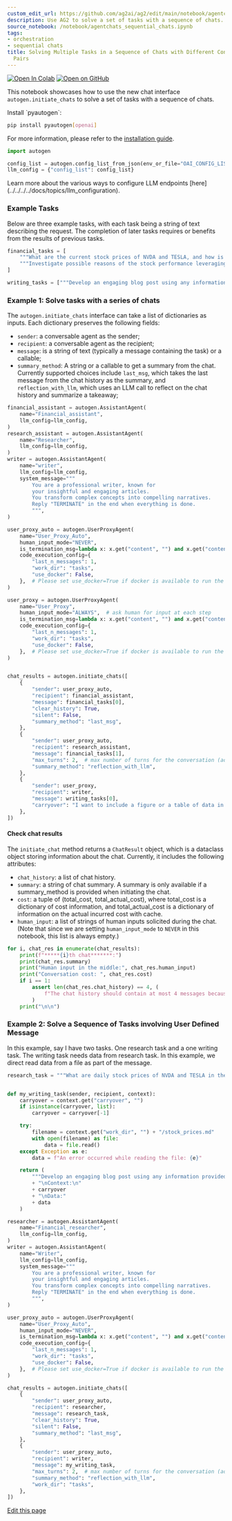 ```yaml
---
custom_edit_url: https://github.com/ag2ai/ag2/edit/main/notebook/agentchats_sequential_chats.ipynb
description: Use AG2 to solve a set of tasks with a sequence of chats.
source_notebook: /notebook/agentchats_sequential_chats.ipynb
tags:
- orchestration
- sequential chats
title: Solving Multiple Tasks in a Sequence of Chats with Different Conversable Agent
  Pairs
---
```


<a href="https://colab.research.google.com/github/ag2ai/ag2/blob/main/notebook/agentchats_sequential_chats.ipynb" class="colab-badge" target="_blank"><img noZoom src="https://colab.research.google.com/assets/colab-badge.svg" alt="Open In Colab" /></a>
<a href="https://github.com/ag2ai/ag2/blob/main/notebook/agentchats_sequential_chats.ipynb" class="github-badge" target="_blank"><img noZoom src="https://img.shields.io/badge/Open%20on%20GitHub-grey?logo=github" alt="Open on GitHub" /></a>




This notebook showcases how to use the new chat interface
`autogen.initiate_chats` to solve a set of tasks with a sequence of
chats.


<div class="info Requirements">
<Info>
Install `pyautogen`:

```bash
pip install pyautogen[openai]
```

For more information, please refer to the [installation
guide](../../../../docs/user-guide/basic-concepts/installing-ag2).
</Info>
</div>

```python
import autogen

config_list = autogen.config_list_from_json(env_or_file="OAI_CONFIG_LIST")
llm_config = {"config_list": config_list}
```


<div class="tip">
<Tip>
Learn more about the various ways to configure LLM endpoints
[here](../../../../docs/topics/llm_configuration).
</Tip>
</div>

### Example Tasks

Below are three example tasks, with each task being a string of text
describing the request. The completion of later tasks requires or
benefits from the results of previous tasks.

```python
financial_tasks = [
    """What are the current stock prices of NVDA and TESLA, and how is the performance over the past month in terms of percentage change?""",
    """Investigate possible reasons of the stock performance leveraging market news.""",
]

writing_tasks = ["""Develop an engaging blog post using any information provided."""]
```

### Example 1: Solve tasks with a series of chats

The `autogen.initiate_chats` interface can take a list of dictionaries
as inputs. Each dictionary preserves the following fields:

-   `sender`: a conversable agent as the sender;
-   `recipient`: a conversable agent as the recipient;
-   `message`: is a string of text (typically a message containing the
    task) or a callable;
-   `summary_method`: A string or a callable to get a summary from the
    chat. Currently supported choices include `last_msg`, which takes
    the last message from the chat history as the summary, and
    `reflection_with_llm`, which uses an LLM call to reflect on the chat
    history and summarize a takeaway;

```python
financial_assistant = autogen.AssistantAgent(
    name="Financial_assistant",
    llm_config=llm_config,
)
research_assistant = autogen.AssistantAgent(
    name="Researcher",
    llm_config=llm_config,
)
writer = autogen.AssistantAgent(
    name="writer",
    llm_config=llm_config,
    system_message="""
        You are a professional writer, known for
        your insightful and engaging articles.
        You transform complex concepts into compelling narratives.
        Reply "TERMINATE" in the end when everything is done.
        """,
)

user_proxy_auto = autogen.UserProxyAgent(
    name="User_Proxy_Auto",
    human_input_mode="NEVER",
    is_termination_msg=lambda x: x.get("content", "") and x.get("content", "").rstrip().endswith("TERMINATE"),
    code_execution_config={
        "last_n_messages": 1,
        "work_dir": "tasks",
        "use_docker": False,
    },  # Please set use_docker=True if docker is available to run the generated code. Using docker is safer than running the generated code directly.
)

user_proxy = autogen.UserProxyAgent(
    name="User_Proxy",
    human_input_mode="ALWAYS",  # ask human for input at each step
    is_termination_msg=lambda x: x.get("content", "") and x.get("content", "").rstrip().endswith("TERMINATE"),
    code_execution_config={
        "last_n_messages": 1,
        "work_dir": "tasks",
        "use_docker": False,
    },  # Please set use_docker=True if docker is available to run the generated code. Using docker is safer than running the generated code directly.
)


chat_results = autogen.initiate_chats([
    {
        "sender": user_proxy_auto,
        "recipient": financial_assistant,
        "message": financial_tasks[0],
        "clear_history": True,
        "silent": False,
        "summary_method": "last_msg",
    },
    {
        "sender": user_proxy_auto,
        "recipient": research_assistant,
        "message": financial_tasks[1],
        "max_turns": 2,  # max number of turns for the conversation (added for demo purposes, generally not necessarily needed)
        "summary_method": "reflection_with_llm",
    },
    {
        "sender": user_proxy,
        "recipient": writer,
        "message": writing_tasks[0],
        "carryover": "I want to include a figure or a table of data in the blogpost.",  # additional carryover to include to the conversation (added for demo purposes, generally not necessarily needed)
    },
])
```

#### Check chat results

The `initiate_chat` method returns a `ChatResult` object, which is a
dataclass object storing information about the chat. Currently, it
includes the following attributes:

-   `chat_history`: a list of chat history.
-   `summary`: a string of chat summary. A summary is only available if
    a summary_method is provided when initiating the chat.
-   `cost`: a tuple of (total_cost, total_actual_cost), where total_cost
    is a dictionary of cost information, and total_actual_cost is a
    dictionary of information on the actual incurred cost with cache.
-   `human_input`: a list of strings of human inputs solicited during
    the chat. (Note that since we are setting `human_input_mode` to
    `NEVER` in this notebook, this list is always empty.)

```python
for i, chat_res in enumerate(chat_results):
    print(f"*****{i}th chat*******:")
    print(chat_res.summary)
    print("Human input in the middle:", chat_res.human_input)
    print("Conversation cost: ", chat_res.cost)
    if i == 1:
        assert len(chat_res.chat_history) == 4, (
            f"The chat history should contain at most 4 messages because max_turns is set to 2 in the {i}-th chat."
        )
    print("\n\n")
```

### Example 2: Solve a Sequence of Tasks involving User Defined Message

In this example, say I have two tasks. One research task and a one
writing task. The writing task needs data from research task. In this
example, we direct read data from a file as part of the message.

```python
research_task = """What are daily stock prices of NVDA and TESLA in the past month. Save the results in a .md file named 'stock_prices.md'."""


def my_writing_task(sender, recipient, context):
    carryover = context.get("carryover", "")
    if isinstance(carryover, list):
        carryover = carryover[-1]

    try:
        filename = context.get("work_dir", "") + "/stock_prices.md"
        with open(filename) as file:
            data = file.read()
    except Exception as e:
        data = f"An error occurred while reading the file: {e}"

    return (
        """Develop an engaging blog post using any information provided. """
        + "\nContext:\n"
        + carryover
        + "\nData:"
        + data
    )
```


```python
researcher = autogen.AssistantAgent(
    name="Financial_researcher",
    llm_config=llm_config,
)
writer = autogen.AssistantAgent(
    name="Writer",
    llm_config=llm_config,
    system_message="""
        You are a professional writer, known for
        your insightful and engaging articles.
        You transform complex concepts into compelling narratives.
        Reply "TERMINATE" in the end when everything is done.
        """,
)

user_proxy_auto = autogen.UserProxyAgent(
    name="User_Proxy_Auto",
    human_input_mode="NEVER",
    is_termination_msg=lambda x: x.get("content", "") and x.get("content", "").rstrip().endswith("TERMINATE"),
    code_execution_config={
        "last_n_messages": 1,
        "work_dir": "tasks",
        "use_docker": False,
    },  # Please set use_docker=True if docker is available to run the generated code. Using docker is safer than running the generated code directly.
)

chat_results = autogen.initiate_chats([
    {
        "sender": user_proxy_auto,
        "recipient": researcher,
        "message": research_task,
        "clear_history": True,
        "silent": False,
        "summary_method": "last_msg",
    },
    {
        "sender": user_proxy_auto,
        "recipient": writer,
        "message": my_writing_task,
        "max_turns": 2,  # max number of turns for the conversation (added for demo purposes, generally not necessarily needed)
        "summary_method": "reflection_with_llm",
        "work_dir": "tasks",
    },
])
```

<div className="edit-url-container">
    <a className="edit-url" href="https://github.com/ag2ai/ag2/edit/main/notebook/agentchats_sequential_chats.ipynb" target='_blank'><Icon icon="pen" iconType="solid" size="13px"/> Edit this page</a>
</div>
